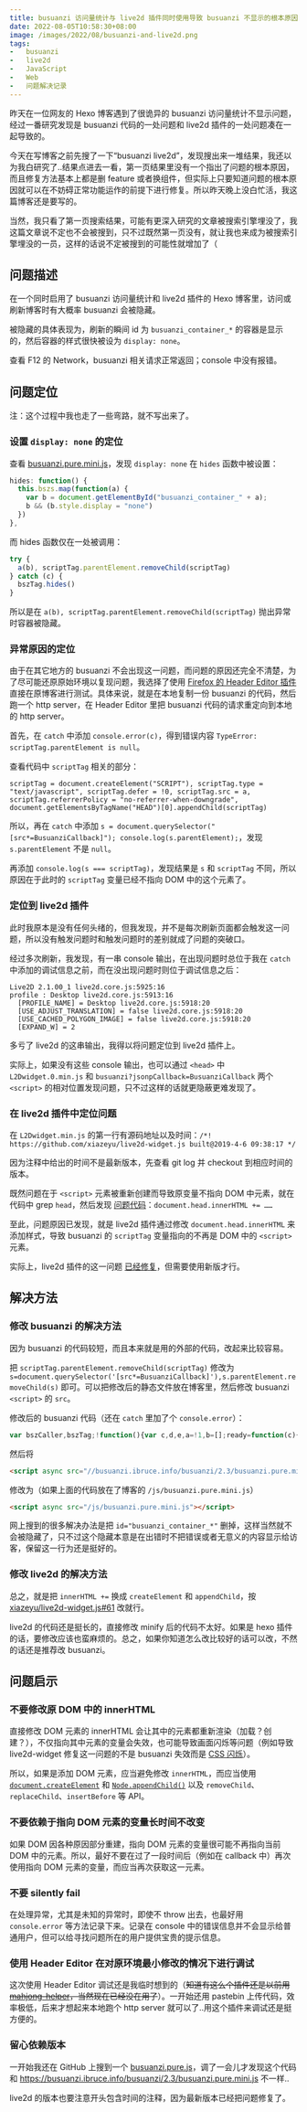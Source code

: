 ```yaml
---
title: busuanzi 访问量统计与 live2d 插件同时使用导致 busuanzi 不显示的根本原因以及解决方法
date: 2022-08-05T10:58:30+08:00
image: /images/2022/08/busuanzi-and-live2d.png
tags:
-   busuanzi
-   live2d
-   JavaScript
-   Web
-   问题解决记录
---
```


昨天在一位网友的 Hexo 博客遇到了很诡异的 busuanzi 访问量统计不显示问题，经过一番研究发现是 busuanzi 代码的一处问题和 live2d 插件的一处问题凑在一起导致的。

今天在写博客之前先搜了一下“busuanzi live2d”，发现搜出来一堆结果，我还以为我白研究了..结果点进去一看，第一页结果里没有一个指出了问题的根本原因，而且修复方法基本上都是删 feature 或者换组件，但实际上只要知道问题的根本原因就可以在不妨碍正常功能运作的前提下进行修复。所以昨天晚上没白忙活，我这篇博客还是要写的。

<Excerpt />

当然，我只看了第一页搜索结果，可能有更深入研究的文章被搜索引擎埋没了，我这篇文章说不定也不会被搜到，只不过既然第一页没有，就让我也来成为被搜索引擎埋没的一员，这样的话说不定被搜到的可能性就增加了（

## 问题描述

在一个同时启用了 busuanzi 访问量统计和 live2d 插件的 Hexo 博客里，访问或刷新博客时有大概率 busuanzi 会被隐藏。

被隐藏的具体表现为，刷新的瞬间 id 为 `busuanzi_container_*` 的容器是显示的，然后容器的样式很快被设为 `display: none`。

查看 F12 的 Network，busuanzi 相关请求正常返回；console 中没有报错。

## 问题定位

注：这个过程中我也走了一些弯路，就不写出来了。

### 设置 `display: none` 的定位

查看 [busuanzi.pure.mini.js](https://busuanzi.ibruce.info/busuanzi/2.3/busuanzi.pure.mini.js)，发现 `display: none` 在 `hides` 函数中被设置：

```javascript
hides: function() {
  this.bszs.map(function(a) {
    var b = document.getElementById("busuanzi_container_" + a);
    b && (b.style.display = "none")
  })
},
```

而 hides 函数仅在一处被调用：

```javascript
try {
  a(b), scriptTag.parentElement.removeChild(scriptTag)
} catch (c) {
  bszTag.hides()
}
```

所以是在 `a(b), scriptTag.parentElement.removeChild(scriptTag)` 抛出异常时容器被隐藏。

### 异常原因的定位

由于在其它地方的 busuanzi 不会出现这一问题，而问题的原因还完全不清楚，为了尽可能还原原始环境以复现问题，我选择了使用 [Firefox 的 Header Editor 插件](https://addons.mozilla.org/zh-CN/firefox/addon/header-editor/) 直接在原博客进行测试。具体来说，就是在本地复制一份 busuanzi 的代码，然后跑一个 http server，在 Header Editor 里把 busuanzi 代码的请求重定向到本地的 http server。

首先，在 `catch` 中添加 `console.error(c)`，得到错误内容 `TypeError: scriptTag.parentElement is null`。

查看代码中 `scriptTag` 相关的部分：

```
scriptTag = document.createElement("SCRIPT"), scriptTag.type = "text/javascript", scriptTag.defer = !0, scriptTag.src = a, scriptTag.referrerPolicy = "no-referrer-when-downgrade", document.getElementsByTagName("HEAD")[0].appendChild(scriptTag)
```

所以，再在 `catch` 中添加 `s = document.querySelector("[src*=BusuanziCallback]"); console.log(s.parentElement);`，发现 `s.parentElement` 不是 `null`。

再添加 `console.log(s === scriptTag)`，发现结果是 `s` 和 `scriptTag` 不同，所以原因在于此时的 `scriptTag` 变量已经不指向 DOM 中的这个元素了。

### 定位到 live2d 插件

此时我原本是没有任何头绪的，但我发现，并不是每次刷新页面都会触发这一问题，所以没有触发问题时和触发问题时的差别就成了问题的突破口。

经过多次刷新，我发现，有一串 console 输出，在出现问题时总位于我在 `catch` 中添加的调试信息之前，而在没出现问题时则位于调试信息之后：

```
Live2D 2.1.00_1 live2d.core.js:5925:16
profile : Desktop live2d.core.js:5913:16
  [PROFILE_NAME] = Desktop live2d.core.js:5918:20
  [USE_ADJUST_TRANSLATION] = false live2d.core.js:5918:20
  [USE_CACHED_POLYGON_IMAGE] = false live2d.core.js:5918:20
  [EXPAND_W] = 2
```

多亏了 live2d 的这串输出，我得以将问题定位到 live2d 插件上。

实际上，如果没有这些 console 输出，也可以通过 `<head>` 中 `L2Dwidget.0.min.js` 和 `busuanzi?jsonpCallback=BusuanziCallback` 两个 `<script>` 的相对位置发现问题，只不过这样的话就更隐蔽更难发现了。

### 在 live2d 插件中定位问题

在 `L2Dwidget.min.js` 的第一行有源码地址以及时间：`/*! https://github.com/xiazeyu/live2d-widget.js built@2019-4-6 09:38:17 */`

因为注释中给出的时间不是最新版本，先查看 git log 并 checkout 到相应时间的版本。

既然问题在于 `<script>` 元素被重新创建而导致原变量不指向 DOM 中元素，就在代码中 grep `head`，然后发现 [问题代码](https://github.com/xiazeyu/live2d-widget.js/blob/fa8f2d831a1a9e96cd85bd1ef593a3336aeac720/src/dialog/index.js#L4-L38)：`document.head.innerHTML += ……`

至此，问题原因已发现，就是 live2d 插件通过修改 `document.head.innerHTML` 来添加样式，导致 busuanzi 的 `scriptTag` 变量指向的不再是 DOM 中的 `<script>` 元素。

实际上，live2d 插件的这一问题 [已经修复](https://github.com/xiazeyu/live2d-widget.js/pull/61)，但需要使用新版才行。

## 解决方法

### 修改 busuanzi 的解决方法

因为 busuanzi 的代码较短，而且本来就是用的外部的代码，改起来比较容易。

把 `scriptTag.parentElement.removeChild(scriptTag)` 修改为 `s=document.querySelector('[src*=BusuanziCallback]'),s.parentElement.removeChild(s)` 即可。可以把修改后的静态文件放在博客里，然后修改 busuanzi `<script>` 的 `src`。

<Card title="相关代码" fold>

修改后的 busuanzi 代码（还在 `catch` 里加了个 `console.error`）：

```javascript
var bszCaller,bszTag;!function(){var c,d,e,a=!1,b=[];ready=function(c){return a||"interactive"===document.readyState||"complete"===document.readyState?c.call(document):b.push(function(){return c.call(this)}),this},d=function(){for(var a=0,c=b.length;c>a;a++)b[a].apply(document);b=[]},e=function(){a||(a=!0,d.call(window),document.removeEventListener?document.removeEventListener("DOMContentLoaded",e,!1):document.attachEvent&&(document.detachEvent("onreadystatechange",e),window==window.top&&(clearInterval(c),c=null)))},document.addEventListener?document.addEventListener("DOMContentLoaded",e,!1):document.attachEvent&&(document.attachEvent("onreadystatechange",function(){/loaded|complete/.test(document.readyState)&&e()}),window==window.top&&(c=setInterval(function(){try{a||document.documentElement.doScroll("left")}catch(b){return}e()},5)))}(),bszCaller={fetch:function(a,b){var c="BusuanziCallback_"+Math.floor(1099511627776*Math.random());window[c]=this.evalCall(b),a=a.replace("=BusuanziCallback","="+c),scriptTag=document.createElement("SCRIPT"),scriptTag.type="text/javascript",scriptTag.defer=!0,scriptTag.src=a,scriptTag.referrerPolicy="no-referrer-when-downgrade",document.getElementsByTagName("HEAD")[0].appendChild(scriptTag)},evalCall:function(a){return function(b){ready(function(){try{a(b),s=document.querySelector('[src*=BusuanziCallback]'),s.parentElement.removeChild(s)}catch(c){console.error(c),bszTag.hides()}})}}},bszCaller.fetch("//busuanzi.ibruce.info/busuanzi?jsonpCallback=BusuanziCallback",function(a){bszTag.texts(a),bszTag.shows()}),bszTag={bszs:["site_pv","page_pv","site_uv"],texts:function(a){this.bszs.map(function(b){var c=document.getElementById("busuanzi_value_"+b);c&&(c.innerHTML=a[b])})},hides:function(){this.bszs.map(function(a){var b=document.getElementById("busuanzi_container_"+a);b&&(b.style.display="none")})},shows:function(){this.bszs.map(function(a){var b=document.getElementById("busuanzi_container_"+a);b&&(b.style.display="inline")})}};
```

然后将

```html
<script async src="//busuanzi.ibruce.info/busuanzi/2.3/busuanzi.pure.mini.js"></script>
```

修改为（如果上面的代码放在了博客的 `/js/busuanzi.pure.mini.js`）

```html
<script async src="/js/busuanzi.pure.mini.js"></script>
```

</Card>

网上搜到的很多解决办法是把 `id="busuanzi_container_*"` 删掉，这样当然就不会被隐藏了，只不过这个隐藏本意是在出错时不把错误或者无意义的内容显示给访客，保留这一行为还是挺好的。

### 修改 live2d 的解决方法

总之，就是把 `innerHTML +=` 换成 `createElement` 和 `appendChild`，按 [xiazeyu/live2d-widget.js#61](https://github.com/xiazeyu/live2d-widget.js/pull/61/files#diff-61426849230d9976d234f7c4ca195c623d9bb05a91d76b7ae51501e394f81860L10-R43) 改就行。

live2d 的代码还是挺长的，直接修改 minify 后的代码不太好。如果是 hexo 插件的话，要修改应该也蛮麻烦的。总之，如果你知道怎么改比较好的话可以改，不然的话还是推荐改 busuanzi。

## 问题启示

### 不要修改原 DOM 中的 innerHTML

直接修改 DOM 元素的 innerHTML 会让其中的元素都重新渲染（加载？创建？），不仅指向其中元素的变量会失效，也可能导致画面闪烁等问题（例如导致 live2d-widget 修复这一问题的不是 busuanzi 失效而是 [CSS 闪烁](https://github.com/EYHN/hexo-helper-live2d/issues/149)）。

所以，如果是添加 DOM 元素，应当避免修改 `innerHTML`，而应当使用 [`document.createElement`](https://developer.mozilla.org/en-US/docs/Web/API/Document/createElement) 和 [`Node.appendChild()`](https://developer.mozilla.org/en-US/docs/Web/API/Node/appendChild) 以及 `removeChild`、`replaceChild`、`insertBefore` 等 API。

### 不要依赖于指向 DOM 元素的变量长时间不改变

如果 DOM 因各种原因部分重建，指向 DOM 元素的变量很可能不再指向当前 DOM 中的元素。所以，最好不要在过了一段时间后（例如在 callback 中）再次使用指向 DOM 元素的变量，而应当再次获取这一元素。

### 不要 silently fail

在处理异常，尤其是未知的异常时，即使不 throw 出去，也最好用 `console.error` 等方法记录下来。记录在 console 中的错误信息并不会显示给普通用户，但可以给寻找问题所在的用户提供宝贵的提示信息。

### 使用 Header Editor 在对原环境最小修改的情况下进行调试

这次使用 Header Editor 调试还是我临时想到的（~~知道有这么个插件还是以前用 [mahjong-helper](https://github.com/EndlessCheng/mahjong-helper)，当然现在已经没在用了~~）。一开始还用 pastebin 上传代码，效率极低，后来才想起来本地跑个 http server 就可以了..用这个插件来调试还是挺方便的。

### 留心依赖版本

一开始我还在 GitHub 上搜到一个 [busuanzi.pure.js](https://github.com/JoeyBling/busuanzi.pure.js)，调了一会儿才发现这个代码和 https://busuanzi.ibruce.info/busuanzi/2.3/busuanzi.pure.mini.js 不一样..

live2d 的版本也要注意开头包含时间的注释，因为最新版本已经把问题修复了。
